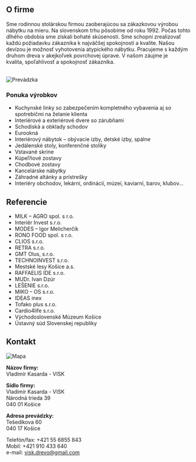 ## O firme

Sme rodinnou stolárskou firmou zaoberajúcou sa zákazkovou výrobou nábytku na mieru. Na slovenskom trhu pôsobíme od roku 1992. Počas tohto dlhého obdobia sme získali bohaté skúsenosti. Sme schopní zrealizovať každú požiadavku zákazníka k najväčšej spokojnosti a kvalite. Našou devízou
je možnosť vyhotovenia atypického nábytku. Pracujeme s každým druhom dreva v akejkoľvek povrchovej úprave. V našom záujme je kvalita, spoľahlivosť a spokojnosť zákazníka.

<br/>
<img src="/visk_building.jpg" alt="Prevádzka" />
<br/>

### Ponuka výrobkov
- Kuchynské linky so zabezpečením kompletného vybavenia aj so spotrebičmi na želanie klienta
- Interiérové a exteriérové dvere so zárubňami
- Schodiská a obklady schodov
- Eurookná
- Interiérový nábytok – obývacie izby, detské izby, spálne
- Jedálenské stoly, konferenčné stolíky
- Vstavané skrine
- Kúpeľňové zostavy
- Chodbové zostavy
- Kancelárske nábytky
- Záhradné altánky a prístrešky
- Interiéry obchodov, lekární, ordinácií, múzeí, kaviarní, barov, klubov...

## Referencie
- MILK – AGRO spol. s r.o.
- Interiér Invest s.r.o.
- MODES – Igor Melicherčík
- RONO FOOD spol. s r.o.
- CLIOS s.r.o.
- RETRA s.r.o.
- GMT Olus, s.r.o.
- TECHNOINVEST s.r.o.
- Mestské lesy Košice a.s.
- RAFFAELIS IDE s.r.o.
- MUDr. Ivan Dzúr
- LEŠENIE s.r.o.
- MIKO – OS s.r.o.
- IDEAS inex
- Tofako plus s.r.o.
- Cardio4life s.r.o.
- Východoslovenské Múzeum Košice
- Ústavný súd Slovenskej republiky

## Kontakt

<img src="/visk_map.png" alt="Mapa" />

**Názov firmy:**<br/>
Vladimír Kasarda - VISK

**Sídlo firmy:**<br/>
Vladimír Kasarda - VISK<br/>
Národná trieda 39<br/>
040 01 Košice<br/>

**Adresa prevádzky:**<br/>
Tešedíkova 60<br/>
040 17 Košice<br/>


Telefón/fax: +421 55 6855 843<br/>
Mobil: +421 910 433 640<br/>
e-mail: visk.drevo@gmail.com